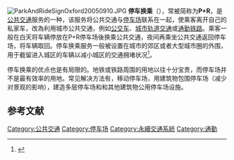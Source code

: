 {{noteTA
|1=zh-hans:停车换乘; zh-hk:泊車轉乘; zh-tw:停車轉乘}}
[[Image:ParkAndRideSignOxford20050910.JPG|thumb]]
'''停车换乘'''（{{lang-en|'''Park and ride'''}}），常被简称为'''P+R'''，是[[公共交通|公共交通]]服务的一种，该服务将公共交通与[[停车场|停车场]]联系在一起，使乘客离开自己的私家车，改為利用城市公共交通，例如[[公交车|公交车]]、[[城市轨道交通|城市轨道交通]]或[[通勤铁路|通勤铁路]]。乘客一般在白天将车辆停放在P+R停车场後换乘公共交通，夜间再乘坐公共交通返回停车场，将车辆取回。停车换乘服务一般被设置在城市的郊区或者大型城市圈的外围，用于截留进入城区的车辆以减小城区的交通拥堵状况<ref>{{Cite thesis|1=|degree=Ph.D.|publisher=[[东南大学|东南大学]]|author=何保红|title=城市停车换乘设施规划方法研究|date=2006|access-date=2021-11-07|url=https://kns.cnki.net/kcms/detail/detail.aspx?dbcode=CDFD&dbname=CDFD9908&filename=2007031704.nh|archive-date=2022-02-05|archive-url=https://web.archive.org/web/20220205004737/https://kns.cnki.net/kcms/detail/detail.aspx?dbcode=CDFD&dbname=CDFD9908&filename=2007031704.nh}}</ref>。

停车换乘的优点也是有局限的。地铁或铁路周围的用地以往十分宝贵，而停车场并不是最有效率的用地。常见解决方法有，移动停车场，用建筑物包围停车场（减少对景观的影响），建造多层停车场和和其他建筑物公用停车场设施。

== 参考文献 ==
{{reflist}}

{{Authority control}}
{{交通小作品}}

[[Category:公共交通|Category:公共交通]]
[[Category:停车场|Category:停车场]]
[[Category:永續交通系統|Category:永續交通系統]]
[[Category:通勤|Category:通勤]]
